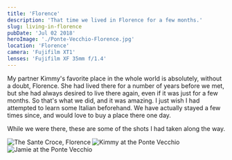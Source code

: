 ```yaml
---
title: 'Florence'
description: 'That time we lived in Florence for a few months.'
slug: living-in-florence
pubDate: 'Jul 02 2018'
heroImage: './Ponte-Vecchio-Florence.jpg'
location: 'Florence'
camera: 'Fujifilm XT1'
lenses: 'Fujifilm XF 35mm f/1.4'
---
```




My partner Kimmy's favorite place in the whole world is absolutely, without a doubt, Florence. She had lived there for a number of years before we met, but she had always desired to live there again, even if it was just for a few months. So that's what we did, and it was amazing. I just wish I had attempted to learn some Italian beforehand. We have actually stayed a few times since, and would love to buy a place there one day.

While we were there, these are some of the shots I had taken along the way.

<Image src={SanteCroce} alt="The Sante Croce, Florence" />
<Image src={KimmyDress} alt="Kimmy at the Ponte Vecchio" />
<Image src={PonteVecchioMe} alt="Jamie at the Ponte Vecchio" />

